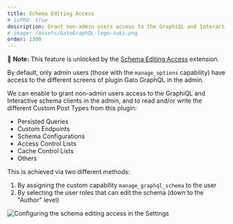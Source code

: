```yaml
---
title: Schema Editing Access
# isPRO: true
description: Grant non-admin users access to the GraphiQL and Interactive schema clients in the admin, and to access the different screens in Gato GraphQL.
# image: /assets/GatoGraphQL-logo-suki.png
order: 1300
---
```


📣 **Note:** This feature is unlocked by the [Schema Editing Access](../../../extensions/schema-editing-access/) extension.

By default, only admin users (those with the `manage_options` capability) have access to the different screens of plugin Gato GraphQL in the admin.

We can enable to grant non-admin users access to the GraphiQL and Interactive schema clients in the admin, and to read and/or write the different Custom Post Types from this plugin:

- Persisted Queries
- Custom Endpoints
- Schema Configurations
- Access Control Lists
- Cache Control Lists
- Others

This is achieved via two different methods:

1. By assigning the custom capability `manage_graphql_schema` to the user
2. By selecting the user roles that can edit the schema (down to the "Author" level)

<div class="img-width-1024" markdown="1">

![Configuring the schema editing access in the Settings](/assets/extensions/upstream-pro/settings-schema-editing-access.png "Configuring the schema editing access in the Settings")

</div>

<!-- What permissions are given to non-admin users follows the same <a href="https://wordpress.org/support/article/roles-and-capabilities/#summary-of-roles" target="_blank">scheme as when editing posts in WordPress</a>, where users with different roles (`subscriber`, `contributor`, `author` and `editor`) have access to different capabilities:

| Role | Capabilities |
| --- | --- |
| Editor | Can publish and manage posts including the posts of other users |
| Author | Can publish and manage their own posts |
| Contributor | Can write and manage their own posts but cannot publish them |
| Subscriber | Can only read posts |

For instance, a contributor can create, but not publish, a persisted query:

<a href="/assets/guides/upstream-pro/new-persisted-query-by-contributor.png" target="_blank">![Persisted query by contributor](/assets/guides/upstream-pro/new-persisted-query-by-contributor.png "Persisted query by contributor")</a> -->
